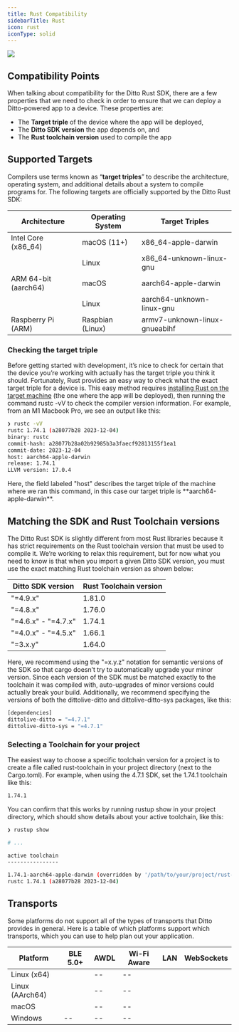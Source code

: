 ```yaml
---
title: Rust Compatibility
sidebarTitle: Rust
icon: rust
iconType: solid
---
```


<Frame>
  <img src="/images/v4.9/release-7.webp"/>
</Frame>

## Compatibility Points

When talking about compatibility for the Ditto Rust SDK, there are a few properties that we need to check in order to ensure that we can deploy a Ditto-powered app to a device. These properties are:

- The **Target triple** of the device where the app will be deployed,
- The **Ditto SDK version** the app depends on, and
- The **Rust toolchain version** used to compile the app

## Supported Targets

Compilers use terms known as “**target triples**” to describe the architecture, operating system, and additional details about a system to compile programs for. The following targets are officially supported by the Ditto Rust SDK:

| Architecture | Operating System | Target Triples |
| --- | --- | --- |
| Intel Core (x86\_64) | macOS (11+) | x86\_64-apple-darwin |
|  | Linux | x86\_64-unknown-linux-gnu |
| ARM 64-bit (aarch64) | macOS | aarch64-apple-darwin |
|  | Linux | aarch64-unknown-linux-gnu |
| Raspberry Pi (ARM) | Raspbian (Linux) | armv7-unknown-linux-gnueabihf |

### Checking the target triple

Before getting started with development, it’s nice to check for certain that the device you’re working with actually has the target triple you think it should. Fortunately, Rust provides an easy way to check what the exact target triple for a device is. This easy method requires [installing Rust on the target machine](https://rustup.rs/ "installing Rust on the target machine") (the one where the app will be deployed), then running the command rustc -vV to check the compiler version information. For example, from an M1 Macbook Pro, we see an output like this:

```bash shell
❯ rustc -vV
rustc 1.74.1 (a28077b28 2023-12-04)
binary: rustc
commit-hash: a28077b28a02b92985b3a3faecf92813155f1ea1
commit-date: 2023-12-04
host: aarch64-apple-darwin
release: 1.74.1
LLVM version: 17.0.4
```

<Info>
Here, the field labeled "host" describes the target triple of the machine where we ran this command, in this case our target triple is **aarch64-apple-darwin**.
</Info>

## Matching the SDK and Rust Toolchain versions

The Ditto Rust SDK is slightly different from most Rust libraries because it has strict requirements on the Rust toolchain version that must be used to compile it. We’re working to relax this requirement, but for now what you need to know is that when you import a given Ditto SDK version, you must use the exact matching Rust toolchain version as shown below:

| Ditto SDK version | Rust Toolchain version |
| --- | --- |
| "=4.9.x" | 1.81.0 |
| "=4.8.x" | 1.76.0 |
| "=4.6.x" - "=4.7.x" | 1.74.1 |
| "=4.0.x" - "=4.5.x" | 1.66.1 |
| "=3.x.y" | 1.64.0 |

Here, we recommend using the "=x.y.z" notation for semantic versions of the SDK so that cargo doesn’t try to automatically upgrade your minor version. Since each version of the SDK must be matched exactly to the toolchain it was compiled with, auto-upgrades of minor versions could actually break your build. Additionally, we recommend specifying the versions of both the dittolive-ditto and dittolive-ditto-sys packages, like this:

```bash Cargo.toml
[dependencies]
dittolive-ditto = "=4.7.1"
dittolive-ditto-sys = "=4.7.1"
```

### Selecting a Toolchain for your project

The easiest way to choose a specific toolchain version for a project is to create a file called rust-toolchain in your project directory (next to the Cargo.toml). For example, when using the 4.7.1 SDK, set the 1.74.1 toolchain like this:

```bash ./rust-toolchain
1.74.1
```

You can confirm that this works by running rustup show in your project directory, which should show details about your active toolchain, like this:

```bash shell
❯ rustup show

# ...

active toolchain
----------------

1.74.1-aarch64-apple-darwin (overridden by '/path/to/your/project/rust-toolchain')
rustc 1.74.1 (a28077b28 2023-12-04)
```

## Transports

Some platforms do not support all of the types of transports that Ditto provides in general. Here is a table of which platforms support which transports, which you can use to help plan out your application.

| **Platform** | **BLE 5.0+** | **AWDL** | **Wi-Fi Aware** | **LAN** | **WebSockets** |
| --- | --- | --- | --- | --- | --- |
| Linux (x64) | <Icon icon="check" iconType="solid" /> | \-- | \-- | <Icon icon="check" iconType="solid" /> | <Icon icon="check" iconType="solid" /> |
| Linux (AArch64) | <Icon icon="check" iconType="solid" /> | \-- | \-- | <Icon icon="check" iconType="solid" /> | <Icon icon="check" iconType="solid" /> |
| macOS | <Icon icon="check" iconType="solid" /> | \-- | \-- | <Icon icon="check" iconType="solid" /> | <Icon icon="check" iconType="solid" /> |
| Windows | \-- | \-- | \-- | <Icon icon="check" iconType="solid" /> | <Icon icon="check" iconType="solid" /> |
